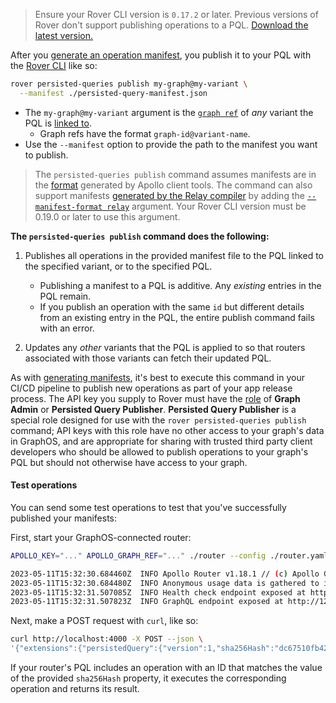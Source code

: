 <blockquote>

Ensure your Rover CLI version is `0.17.2` or later. Previous versions of Rover don't support publishing operations to a PQL.
[Download the latest version.](/rover/getting-started/)

</blockquote>

After you [generate an operation manifest](/graphos/operations/persisted-queries#31-generate-persisted-queries-manifests), you publish it to your PQL with the [Rover CLI](/rover/) like so:

```bash title="Example command"
rover persisted-queries publish my-graph@my-variant \
  --manifest ./persisted-query-manifest.json
```

- The `my-graph@my-variant` argument is the [`graph ref`](/rover/conventions#graph-refs) of _any_ variant the PQL is [linked to](/graphos/operations/persisted-queries#12-link-the-pql-to-variants).
  - Graph refs have the format `graph-id@variant-name`.
- Use the `--manifest` option to provide the path to the manifest you want to publish.

> The `persisted-queries publish` command assumes manifests are in the [format](/graphos/operations/persisted-queries#manifest-format) generated by Apollo client tools. The command can also support manifests [generated by the Relay compiler](https://relay.dev/docs/guides/persisted-queries/#local-persisted-queries) by adding the [`--manifest-format relay`](/rover/commands/persisted-queries/#relay-support) argument. Your Rover CLI version must be 0.19.0 or later to use this argument.

**The `persisted-queries publish` command does the following:**

1. Publishes all operations in the provided manifest file to the PQL linked to the specified variant, or to the specified PQL.

   - Publishing a manifest to a PQL is additive. Any _existing_ entries in the PQL remain.
   - If you publish an operation with the same `id` but different details from an existing entry in the PQL, the entire publish command fails with an error.

2. Updates any _other_ variants that the PQL is applied to so that routers associated with those variants can fetch their updated PQL.

As with [generating manifests](/graphos/operations/persisted-queries#31-generate-persisted-queries-manifests), it's best to execute this command in your CI/CD pipeline to publish new operations as part of your app release process. The API key you supply to Rover must have the [role](/graphos/org/members#graph-api-key-roles) of **Graph Admin** or **Persisted Query Publisher**. **Persisted Query Publisher** is a special role designed for use with the `rover persisted-queries publish` command; API keys with this role have no other access to your graph's data in GraphOS, and are appropriate for sharing with trusted third party client developers who should be allowed to publish operations to your graph's PQL but should not otherwise have access to your graph.

#### Test operations

You can send some test operations to test that you've successfully published your manifests:

First, start your GraphOS-connected router:

```bash
APOLLO_KEY="..." APOLLO_GRAPH_REF="..." ./router --config ./router.yaml

2023-05-11T15:32:30.684460Z  INFO Apollo Router v1.18.1 // (c) Apollo Graph, Inc. // Licensed as ELv2 (https://go.apollo.dev/elv2)
2023-05-11T15:32:30.684480Z  INFO Anonymous usage data is gathered to inform Apollo product development.  See https://go.apollo.dev/o/privacy for details.
2023-05-11T15:32:31.507085Z  INFO Health check endpoint exposed at http://127.0.0.1:8088/health
2023-05-11T15:32:31.507823Z  INFO GraphQL endpoint exposed at http://127.0.0.1:4000/ 🚀
```

Next, make a POST request with `curl`, like so:

```bash
curl http://localhost:4000 -X POST --json \
'{"extensions":{"persistedQuery":{"version":1,"sha256Hash":"dc67510fb4289672bea757e862d6b00e83db5d3cbbcfb15260601b6f29bb2b8f"}}}'
```

If your router's PQL includes an operation with an ID that matches the value of the provided `sha256Hash` property, it executes the corresponding operation and returns its result.
